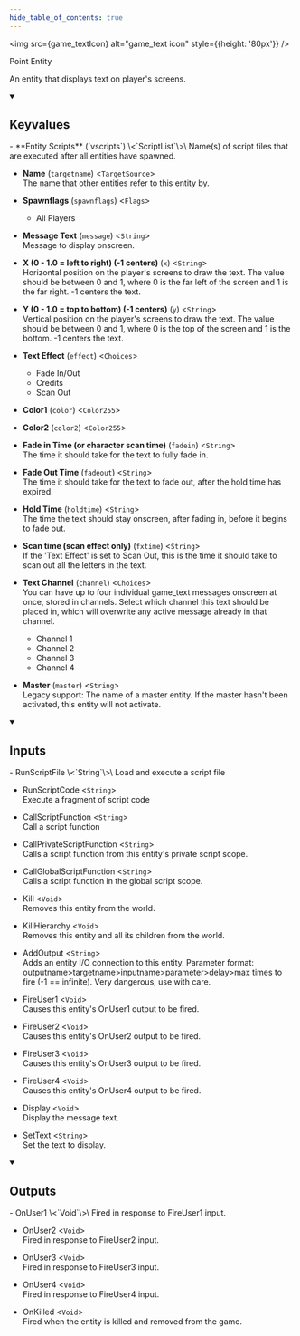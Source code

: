 ```yaml
---
hide_table_of_contents: true
---
```


<!---
!!!!!!
THIS PAGE IS AUTOGENERATED FROM GAME FGD DEFINITIONS!
DO NOT EDIT MANUALLY!
!!!!!!

In order to make edits, you can make an annotation file in /fgd_dump_overrides
-->



<img src={game_textIcon} alt="game_text icon" style={{height: '80px'}} />

Point Entity

An entity that displays text on player's screens.

<details open>
<summary><h2>Keyvalues</h2></summary>
- **Entity Scripts** (`vscripts`) \<`ScriptList`\>\
Name(s) of script files that are executed after all entities have spawned.

- **Name** (`targetname`) \<`TargetSource`\>\
The name that other entities refer to this entity by.

- **Spawnflags** (`spawnflags`) \<`Flags`\>
  - All Players


- **Message Text** (`message`) \<`String`\>\
Message to display onscreen.

- **X (0 - 1.0 = left to right) (-1 centers)** (`x`) \<`String`\>\
Horizontal position on the player's screens to draw the text. The value should be between 0 and 1, where 0 is the far left of the screen and 1 is the far right. -1 centers the text.

- **Y (0 - 1.0 = top to bottom) (-1 centers)** (`y`) \<`String`\>\
Vertical position on the player's screens to draw the text. The value should be between 0 and 1, where 0 is the top of the screen and 1 is the bottom. -1 centers the text.

- **Text Effect** (`effect`) \<`Choices`\>
  - Fade In/Out
  - Credits
  - Scan Out


- **Color1** (`color`) \<`Color255`\>

- **Color2** (`color2`) \<`Color255`\>

- **Fade in Time (or character scan time)** (`fadein`) \<`String`\>\
The time it should take for the text to fully fade in.

- **Fade Out Time** (`fadeout`) \<`String`\>\
The time it should take for the text to fade out, after the hold time has expired.

- **Hold Time** (`holdtime`) \<`String`\>\
The time the text should stay onscreen, after fading in, before it begins to fade out.

- **Scan time (scan effect only)** (`fxtime`) \<`String`\>\
If the 'Text Effect' is set to Scan Out, this is the time it should take to scan out all the letters in the text.

- **Text Channel** (`channel`) \<`Choices`\>\
You can have up to four individual game_text messages onscreen at once, stored in channels. Select which channel this text should be placed in, which will overwrite any active message already in that channel.
  - Channel 1
  - Channel 2
  - Channel 3
  - Channel 4


- **Master** (`master`) \<`String`\>\
Legacy support: The name of a master entity. If the master hasn't been activated, this entity will not activate.


 </details>
<details open>
<summary><h2>Inputs</h2></summary>
- RunScriptFile \<`String`\>\
Load and execute a script file

- RunScriptCode \<`String`\>\
Execute a fragment of script code

- CallScriptFunction \<`String`\>\
Call a script function

- CallPrivateScriptFunction \<`String`\>\
Calls a script function from this entity's private script scope.

- CallGlobalScriptFunction \<`String`\>\
Calls a script function in the global script scope.

- Kill \<`Void`\>\
Removes this entity from the world.

- KillHierarchy \<`Void`\>\
Removes this entity and all its children from the world.

- AddOutput \<`String`\>\
Adds an entity I/O connection to this entity. Parameter format: outputname&gt;targetname>inputname&gt;parameter&gt;delay&gt;max times to fire (-1 == infinite). Very dangerous, use with care.

- FireUser1 \<`Void`\>\
Causes this entity's OnUser1 output to be fired.

- FireUser2 \<`Void`\>\
Causes this entity's OnUser2 output to be fired.

- FireUser3 \<`Void`\>\
Causes this entity's OnUser3 output to be fired.

- FireUser4 \<`Void`\>\
Causes this entity's OnUser4 output to be fired.

- Display \<`Void`\>\
Display the message text.

- SetText \<`String`\>\
Set the text to display.


 </details>
<details open>
<summary><h2>Outputs</h2></summary>
- OnUser1 \<`Void`\>\
Fired in response to FireUser1 input.

- OnUser2 \<`Void`\>\
Fired in response to FireUser2 input.

- OnUser3 \<`Void`\>\
Fired in response to FireUser3 input.

- OnUser4 \<`Void`\>\
Fired in response to FireUser4 input.

- OnKilled \<`Void`\>\
Fired when the entity is killed and removed from the game.


 </details>